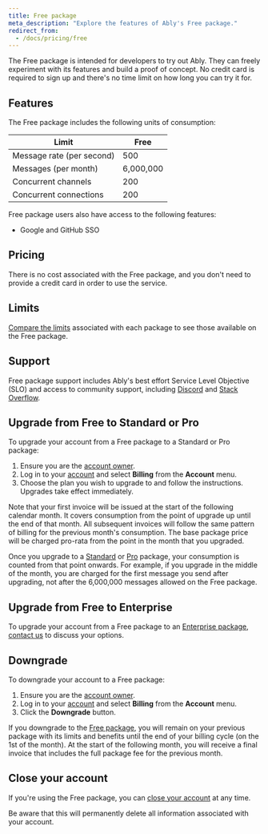 ```yaml
---
title: Free package
meta_description: "Explore the features of Ably's Free package."
redirect_from:
  - /docs/pricing/free
---
```


The Free package is intended for developers to try out Ably. They can freely experiment with its features and build a proof of concept. No credit card is required to sign up and there's no time limit on how long you can try it for.

## Features <a id="features"/>

The Free package includes the following units of consumption:

| Limit | Free |
| ----- | ---- |
| Message rate (per second) | 500 |
| Messages (per month) | 6,000,000 |
| Concurrent channels | 200 |
| Concurrent connections | 200 |

Free package users also have access to the following features:

* Google and GitHub SSO

## Pricing <a id="pricing"/>

There is no cost associated with the Free package, and you don't need to provide a credit card in order to use the service.

## Limits <a id="limits"/>

[Compare the limits](/docs/platform/pricing/limits) associated with each package to see those available on the Free package.

## Support <a id="support"/>

Free package support includes Ably's best effort Service Level Objective (SLO) and access to community support, including [Discord](https://discord.gg/g8yqePUVDn) and [Stack Overflow](https://stackoverflow.com/questions/tagged/ably-realtime).

## Upgrade from Free to Standard or Pro <a id="upgrade"/>

To upgrade your account from a Free package to a Standard or Pro package:

1. Ensure you are the [account owner](/docs/account/users).
2. Log in to your [account](https://ably.com/login) and select **Billing** from the **Account** menu.
3. Choose the plan you wish to upgrade to and follow the instructions. Upgrades take effect immediately.

Note that your first invoice will be issued at the start of the following calendar month. It covers consumption from the point of upgrade up until the end of that month. All subsequent invoices will follow the same pattern of billing for the previous month's consumption. The base package price will be charged pro-rata from the point in the month that you upgraded.

Once you upgrade to a [Standard](/docs/platform/pricing/standard) or [Pro](/docs/platform/pricing/pro) package, your consumption is counted from that point onwards. For example, if you upgrade in the middle of the month, you are charged for the first message you send after upgrading, not after the 6,000,000 messages allowed on the Free package.

## Upgrade from Free to Enterprise <a id="free-enterprise"/>

To upgrade your account from a Free package to an [Enterprise package](/docs/platform/pricing/enterprise), [contact us](https://ably.com/contact?cta=enterprise_package) to discuss your options.

## Downgrade <a id="downgrade"/>

To downgrade your account to a Free package:

1. Ensure you are the [account owner](/docs/account/users).
2. Log in to your [account](https://ably.com/login) and select **Billing** from the **Account** menu.
3. Click the **Downgrade** button.

If you downgrade to the [Free package](/docs/platform/pricing/free), you will remain on your previous package with its limits and benefits until the end of your billing cycle (on the 1st of the month). At the start of the following month, you will receive a final invoice that includes the full package fee for the previous month.

## Close your account <a id="close"/>

If you're using the Free package, you can [close your account](/docs/account/users#close) at any time.

<Aside data-type='note'>
Be aware that this will permanently delete all information associated with your account.
</Aside>
